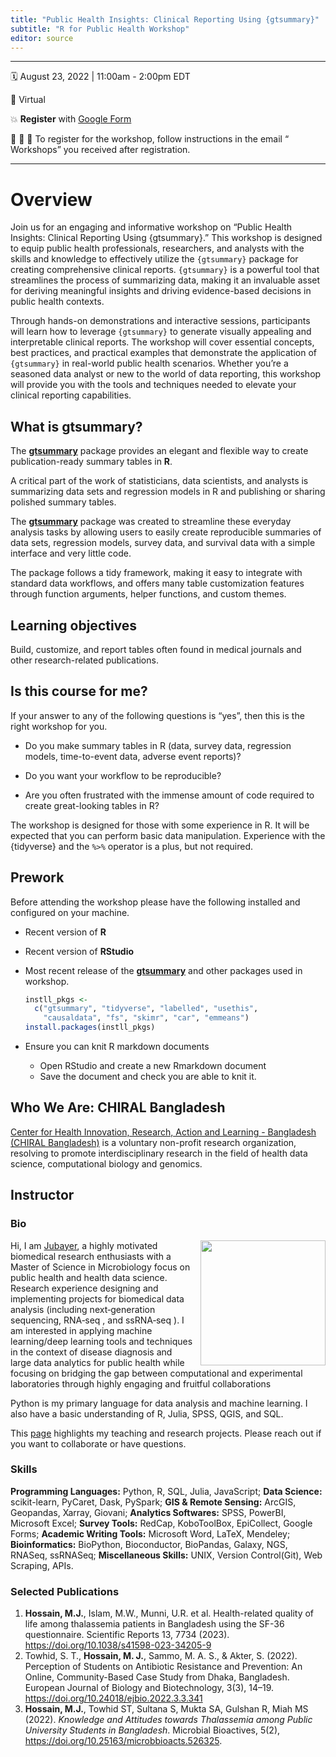 ---
title: "Public Health Insights: Clinical Reporting Using {gtsummary}"
subtitle: "R for Public Health Workshop"
editor: source
---

<!-- https://github.com/rstudio-conf-2022/teach-ds -->

------------------------------------------------------------------------

🗓️ August 23, 2022 \| 11:00am - 2:00pm EDT

🏨 Virtual

💥 **Register** with [Google Form]()

📝 📝 📝 To register for the workshop, follow instructions in the email “ Workshops” you received after registration.

------------------------------------------------------------------------

# Overview
Join us for an engaging and informative workshop on "Public Health Insights: Clinical Reporting Using {gtsummary}." This workshop is designed to equip public health professionals, researchers, and analysts with the skills and knowledge to effectively utilize the `{gtsummary}` package for creating comprehensive clinical reports. `{gtsummary}` is a powerful tool that streamlines the process of summarizing data, making it an invaluable asset for deriving meaningful insights and driving evidence-based decisions in public health contexts.

Through hands-on demonstrations and interactive sessions, participants will learn how to leverage `{gtsummary}` to generate visually appealing and interpretable clinical reports. The workshop will cover essential concepts, best practices, and practical examples that demonstrate the application of `{gtsummary}` in real-world public health scenarios. Whether you're a seasoned data analyst or new to the world of data reporting, this workshop will provide you with the tools and techniques needed to elevate your clinical reporting capabilities.


## What is gtsummary? 

The [**gtsummary**](https://www.danieldsjoberg.com/gtsummary/) package provides an elegant and flexible way to create publication-ready summary tables in **R**. 

A critical part of the work of statisticians, data scientists, and analysts is summarizing data sets and regression models in R and publishing or sharing polished summary tables.

The [**gtsummary**](https://www.danieldsjoberg.com/gtsummary/) package was created to streamline these everyday analysis tasks by allowing users to easily create reproducible summaries of data sets, regression models, survey data, and survival data with a simple interface and very little code.

The package follows a tidy framework, making it easy to integrate with standard data workflows, and offers many table customization features through function arguments, helper functions, and custom themes.

## Learning objectives

Build, customize, and report tables often found in medical journals and other research-related publications.

## Is this course for me?

If your answer to any of the following questions is "yes", then this is the right workshop for you.

-   Do you make summary tables in R (data, survey data, regression models, time-to-event data, adverse event reports)?

-   Do you want your workflow to be reproducible?

-   Are you often frustrated with the immense amount of code required to create great-looking tables in R?

The workshop is designed for those with some experience in R. 
It will be expected that you can perform basic data manipulation.
Experience with the {tidyverse} and the `%>%` operator is a plus, but not required.

## Prework

Before attending the workshop please have the following installed and configured on your machine.

-   Recent version of **R** 

-   Recent version of **RStudio**

-   Most recent release of the [**gtsummary**](https://www.danieldsjoberg.com/gtsummary/) and other packages used in workshop.

    ```r
    instll_pkgs <- 
      c("gtsummary", "tidyverse", "labelled", "usethis", 
        "causaldata", "fs", "skimr", "car", "emmeans")
    install.packages(instll_pkgs)
    ```
-   Ensure you can knit R markdown documents
    - Open RStudio and create a new Rmarkdown document
    - Save the document and check you are able to knit it.

 

::: callout-tip
## Who We Are: CHIRAL Bangladesh

[Center for Health Innovation, Research, Action and Learning - Bangladesh (CHIRAL Bangladesh)](https://chiralbd.org/) is a voluntary non-profit research organization, resolving to promote interdisciplinary research in the field of health data science, computational biology and genomics.
:::


## Instructor 
### Bio
![](images/JHossain.jpg){style="float:right;padding: 0 0 0 10px;" fig-alt="Headshot of Jubayer" width="200"} 

Hi, I am [Jubayer](https://hossainlab.github.io/), a highly motivated biomedical research enthusiasts with a Master of Science in Microbiology focus on public health and health data science. Research experience designing and implementing projects for biomedical data analysis (including next‑generation sequencing, RNA‑seq , and ssRNA‑seq ). I am interested in applying machine learning/deep learning tools and techniques in the context of disease diagnosis and large data analytics for public health while focusing on bridging the gap between computational and experimental laboratories through highly engaging and fruitful collaborations

Python is my primary language for data analysis and machine learning. I also have a basic understanding of R, Julia, SPSS, QGIS, and SQL.

This [page](https://hossainlab.github.io/) highlights my teaching and research projects. Please reach out if you want to collaborate or have questions.

### Skills 
**Programming Languages:** Python, R, SQL, Julia, JavaScript; **Data Science:** scikit-learn, PyCaret, Dask, PySpark; **GIS & Remote Sensing:** ArcGIS, Geopandas, Xarray, Giovani; **Analytics Softwares:** SPSS, PowerBI, Microsoft Excel; **Survey Tools:** RedCap, KoboToolBox, EpiCollect, Google Forms; **Academic Writing Tools:** Microsoft Word, LaTeX, Mendeley; **Bioinformatics:** BioPython, Bioconductor, BioPandas, Galaxy, NGS, RNASeq, ssRNASeq; **Miscellaneous Skills:** UNIX, Version Control(Git), Web Scraping, APIs.


### Selected Publications 
1. **Hossain, M.J.**, Islam, M.W., Munni, U.R. et al. Health-related quality of life among thalassemia patients in Bangladesh using the SF-36 questionnaire. Scientific Reports 13, 7734 (2023). <https://doi.org/10.1038/s41598-023-34205-9>
2. Towhid, S. T., **Hossain, M. J.**, Sammo, M. A. S., & Akter, S. (2022). Perception of Students on Antibiotic Resistance and Prevention: An Online, Community-Based Case Study from Dhaka, Bangladesh. European Journal of Biology and Biotechnology, 3(3), 14–19. <https://doi.org/10.24018/ejbio.2022.3.3.341>
3. **Hossain, M.J.**, Towhid ST, Sultana S, Mukta SA, Gulshan R, Miah MS (2022). *Knowledge and Attitudes towards Thalassemia among Public University Students in Bangladesh*. Microbial Bioactives, 5(2), <https://doi.org/10.25163/microbbioacts.526325>.


